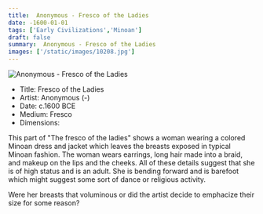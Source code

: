 ```yaml
---
title:  Anonymous - Fresco of the Ladies
date: -1600-01-01
tags: ['Early Civilizations','Minoan']
draft: false
summary:  Anonymous - Fresco of the Ladies
images: ['/static/images/10208.jpg']
---
```


![ Anonymous - Fresco of the Ladies](/static/images/10208.jpg)

* Title: Fresco of the Ladies
* Artist:  Anonymous (-)
* Date: c.1600 BCE
* Medium: Fresco
* Dimensions: 

This part of "The fresco of the ladies" shows a woman wearing a colored Minoan dress and jacket which leaves the breasts exposed in typical Minoan fashion. The woman wears earrings, long hair made into a braid, and makeup on the lips and the cheeks. All of these details suggest that she is of high status and is an adult. She is bending forward and is barefoot which might suggest some sort of dance or religious activity.

Were her breasts that voluminous or did the artist decide to emphacize their size for some reason?
